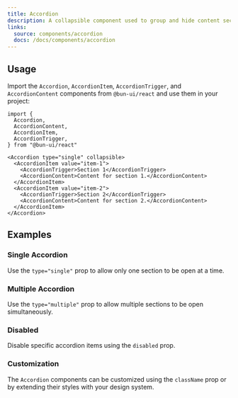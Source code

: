 ```yaml
---
title: Accordion
description: A collapsible component used to group and hide content sections.
links:
  source: components/accordion
  docs: /docs/components/accordion
---
```


<ComponentPreview name="accordion-basic" />

## Usage

Import the `Accordion`, `AccordionItem`, `AccordionTrigger`, and
`AccordionContent` components from `@bun-ui/react` and use them in your project:

```tsx
import {
  Accordion,
  AccordionContent,
  AccordionItem,
  AccordionTrigger,
} from "@bun-ui/react"
```

```tsx
<Accordion type="single" collapsible>
  <AccordionItem value="item-1">
    <AccordionTrigger>Section 1</AccordionTrigger>
    <AccordionContent>Content for section 1.</AccordionContent>
  </AccordionItem>
  <AccordionItem value="item-2">
    <AccordionTrigger>Section 2</AccordionTrigger>
    <AccordionContent>Content for section 2.</AccordionContent>
  </AccordionItem>
</Accordion>
```

## Examples

### Single Accordion

Use the `type="single"` prop to allow only one section to be open at a time.

<ComponentPreview name="accordion-basic" />

### Multiple Accordion

Use the `type="multiple"` prop to allow multiple sections to be open
simultaneously.

<ComponentPreview name="accordion-multiple" />

### Disabled

Disable specific accordion items using the `disabled` prop.

<ComponentPreview name="accordion-disabled" />

### Customization

The `Accordion` components can be customized using the `className` prop or by
extending their styles with your design system.

<ComponentPreview name="accordion-customized" />

<APITable componentName="Accordion" />
